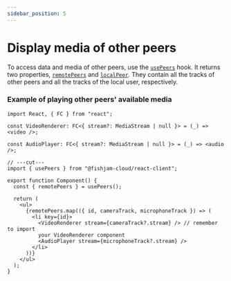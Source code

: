 ```yaml
---
sidebar_position: 5
---
```


# Display media of other peers

To access data and media of other peers, use the [`usePeers`](/api/web/functions/usePeers) hook.
It returns two properties, [`remotePeers`](/api/web/functions/usePeers) and [`localPeer`](/api/web/functions/usePeers).
They contain all the tracks of other peers and all the tracks of the local user, respectively.

### Example of playing other peers' available media

```tsx
import React, { FC } from "react";

const VideoRenderer: FC<{ stream?: MediaStream | null }> = (_) => <video />;

const AudioPlayer: FC<{ stream?: MediaStream | null }> = (_) => <audio />;

// ---cut---
import { usePeers } from "@fishjam-cloud/react-client";

export function Component() {
  const { remotePeers } = usePeers();

  return (
    <ul>
      {remotePeers.map(({ id, cameraTrack, microphoneTrack }) => (
        <li key={id}>
          <VideoRenderer stream={cameraTrack?.stream} /> // remember to import
          your VideoRenderer component
          <AudioPlayer stream={microphoneTrack?.stream} />
        </li>
      ))}
    </ul>
  );
}
```
